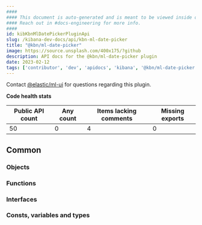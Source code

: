 ```yaml
---
####
#### This document is auto-generated and is meant to be viewed inside our experimental, new docs system.
#### Reach out in #docs-engineering for more info.
####
id: kibKbnMlDatePickerPluginApi
slug: /kibana-dev-docs/api/kbn-ml-date-picker
title: "@kbn/ml-date-picker"
image: https://source.unsplash.com/400x175/?github
description: API docs for the @kbn/ml-date-picker plugin
date: 2023-02-12
tags: ['contributor', 'dev', 'apidocs', 'kibana', '@kbn/ml-date-picker']
---
```




Contact [@elastic/ml-ui](https://github.com/orgs/elastic/teams/ml-ui) for questions regarding this plugin.

**Code health stats**

| Public API count  | Any count | Items lacking comments | Missing exports |
|-------------------|-----------|------------------------|-----------------|
| 50 | 0 | 4 | 0 |

## Common

### Objects
<DocDefinitionList data={kbnMlDatePickerObj.common.objects}/>

### Functions
<DocDefinitionList data={kbnMlDatePickerObj.common.functions}/>

### Interfaces
<DocDefinitionList data={kbnMlDatePickerObj.common.interfaces}/>

### Consts, variables and types
<DocDefinitionList data={kbnMlDatePickerObj.common.misc}/>

